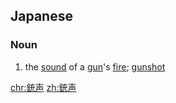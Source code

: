 ==Japanese==
{{ja-kanjitab|じゅう|せい|yomi=o}}

===Noun===
{{ja-noun|じゅうせい|kyu=銃聲}}

# the [[sound]] of a [[gun]]'s [[fire]]; [[gunshot]]

[[chr:銃声]]
[[zh:銃声]]